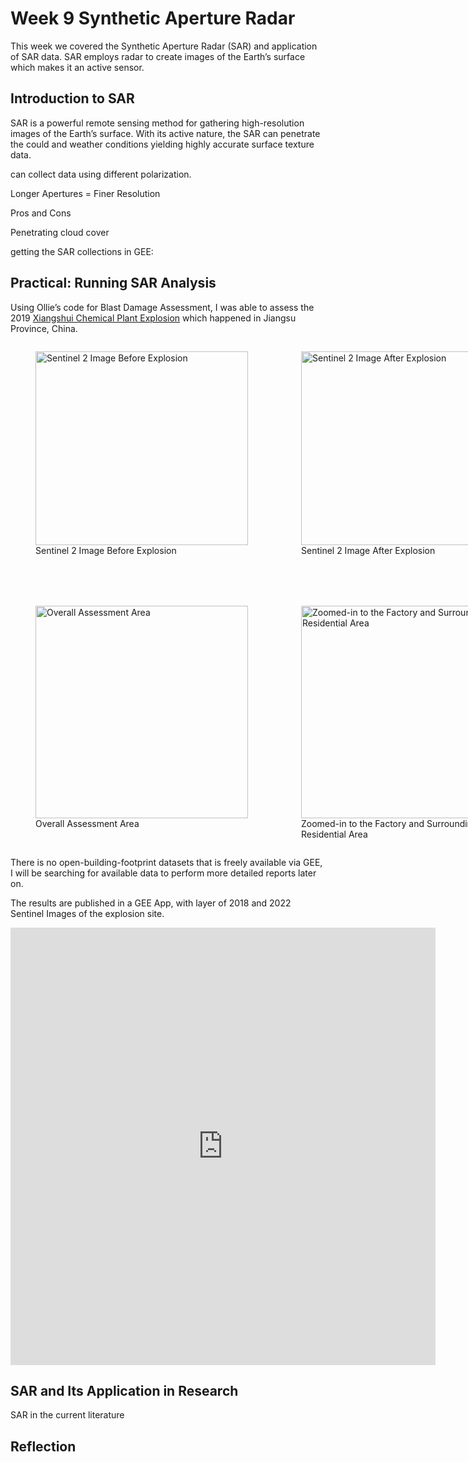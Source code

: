 # Week 9 Synthetic Aperture Radar {.unnumbered}

This week we covered the Synthetic Aperture Radar (SAR) and application of SAR data. SAR employs radar to create images of the Earth's surface which makes it an active sensor.

## Introduction to SAR

SAR is a powerful remote sensing method for gathering high-resolution images of the Earth's surface. With its active nature, the SAR can penetrate the could and weather conditions yielding highly accurate surface texture data.

can collect data using different polarization.

Longer Apertures = Finer Resolution

Pros and Cons

Penetrating cloud cover

getting the SAR collections in GEE:

## Practical: Running SAR Analysis

Using Ollie's code for Blast Damage Assessment, I was able to assess the 2019 [Xiangshui Chemical Plant Explosion](https://en.wikipedia.org/wiki/2019_Xiangshui_chemical_plant_explosion) which happened in Jiangsu Province, China.

::: {.image-container style="display: grid; grid-template-columns: repeat(2,1fr); grid-template-rows: repeat(2,1fr); gap:5px;"}
![Sentinel 2 Image Before Explosion](images/wk9/sentinel2before.png){width="340" height="310"}

![Sentinel 2 Image After Explosion](images/wk9/sentinel2after.png){width="340" height="310"}

![Overall Assessment Area](images/wk9/overall_assessment_area.png){width="340"}

![Zoomed-in to the Factory and Surrounding Residential Area](images/wk9/zoomed_in.png){width="340" height="340"}
:::

There is no open-building-footprint datasets that is freely available via GEE, I will be searching for available data to perform more detailed reports later on.

The results are published in a GEE App, with layer of 2018 and 2022 Sentinel Images of the explosion site.

<p align="left">

<iframe title="gee_app_01" width="680" height="700" src="https://ee-mengyu-derek-ding.projects.earthengine.app/view/xiangshui-chemical-plant-explosian-damage-assessment-jiangsu" title="GEE App Bristol Look-up" frameborder="0">

</iframe>

</p>

## SAR and Its Application in Research

SAR in the current literature

## Reflection
